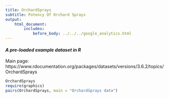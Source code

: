 ```yaml
---
title: OrchardSprays
subtitle: Potency Of Orchard Sprays
output:
    html_document:
        includes:
            before_body: ../../../google_analytics.html
---
```


#### *A pre-loaded example dataset in R*
Main page: https://www.rdocumentation.org/packages/datasets/versions/3.6.2/topics/OrchardSprays

```r
OrchardSprays
require(graphics)
pairs(OrchardSprays, main = "OrchardSprays data")
```

